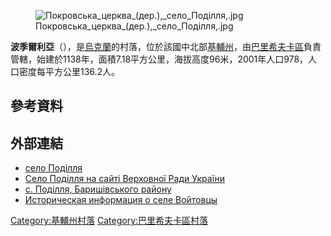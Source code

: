 [[Image:Покровська_церква_(дер.),_село_Поділля,.jpg|right]]

{{coord|50|11|37|N|31|21|23|E|scale:30000|display=title}}

'''波季爾利亞'''（{{lang-uk|Поділля}}），是[[烏克蘭|烏克蘭]]的村落，位於該國中北部[[基輔州|基輔州]]，由[[巴里希夫卡區|巴里希夫卡區]]負責管轄，始建於1138年，面積7.18平方公里，海拔高度96米，2001年人口978，人口密度每平方公里136.2人。

==參考資料==
{{reflist}}

==外部連結==
* [http://w1.c1.rada.gov.ua/pls/z7502/A005?rf7571=15005 село Поділля] {{Wayback|url=http://w1.c1.rada.gov.ua/pls/z7502/A005?rf7571=15005 |date=20160410035411 }}
* [http://w1.c1.rada.gov.ua/pls/z7502/A005?rf7571=15005 Село Поділля на сайті Верховної Ради України] {{Wayback|url=http://w1.c1.rada.gov.ua/pls/z7502/A005?rf7571=15005 |date=20160410035411 }}
* [https://web.archive.org/web/20120308182653/http://baryshivka.kiev.ua/ с. Поділля, Баришівського району] {{ref-uk}}
* [http://www.surnameindex.info/info/poltava/pereyaslav/voitovtsy/index.html Историческая информация о селе Войтовцы] {{Wayback|url=http://www.surnameindex.info/info/poltava/pereyaslav/voitovtsy/index.html |date=20210424232743 }} {{ref-ru}}

{{DEFAULTSORT:Поділля}}
[[Category:基輔州村落|Category:基輔州村落]]
[[Category:巴里希夫卡區村落|Category:巴里希夫卡區村落]]


{{Kiev-geo-stub}}